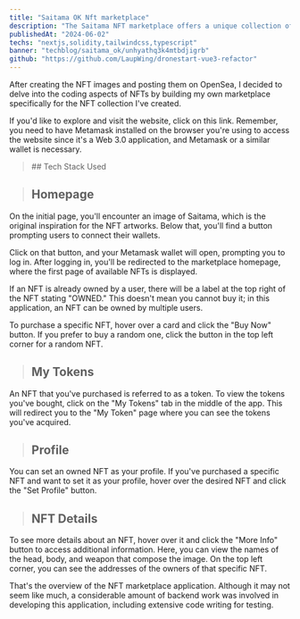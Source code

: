 ```yaml
---
title: "Saitama OK Nft marketplace"
description: "The Saitama NFT marketplace offers a unique collection of digital assets inspired by the iconic character."
publishedAt: "2024-06-02"
techs: "nextjs,solidity,tailwindcss,typescript"
banner: "techblog/saitama_ok/unhyathq3k4mtbdjigrb"
github: "https://github.com/LaupWing/dronestart-vue3-refactor"
---
```


After creating the NFT images and posting them on OpenSea, I decided to delve into the coding aspects of NFTs by building my own marketplace specifically for the NFT collection I've created.

If you'd like to explore and visit the website, click on this link. Remember, you need to have Metamask installed on the browser you're using to access the website since it's a Web 3.0 application, and Metamask or a similar wallet is necessary.

<blockquote className='with-icons'>
  ## Tech Stack Used
  <div className='not-prose mt-2'>
    <TechIcons techs={['nextjs', 'tailwindcss', 'solidity']} />
  </div>
</blockquote>

> ## **Homepage**

<CloudinaryImage
  mdx
  public_id="techblog/saitama_ok/x1u7bmtpeypdb7guqmxm"
  alt="templates"
  width={1424}
  height={850}
/>

On the initial page, you'll encounter an image of Saitama, which is the original inspiration for the NFT artworks. Below that, you'll find a button prompting users to connect their wallets.

Click on that button, and your Metamask wallet will open, prompting you to log in. After logging in, you'll be redirected to the marketplace homepage, where the first page of available NFTs is displayed.

If an NFT is already owned by a user, there will be a label at the top right of the NFT stating "OWNED." This doesn't mean you cannot buy it; in this application, an NFT can be owned by multiple users.

To purchase a specific NFT, hover over a card and click the "Buy Now" button. If you prefer to buy a random one, click the button in the top left corner for a random NFT.

> ## **My Tokens**

<CloudinaryImage
  mdx
  public_id="techblog/saitama_ok/unhyathq3k4mtbdjigrb"
  alt="templates"
  width={1424}
  height={850}
/>

An NFT that you've purchased is referred to as a token. To view the tokens you've bought, click on the "My Tokens" tab in the middle of the app. This will redirect you to the "My Token" page where you can see the tokens you've acquired.

> ## **Profile**

<CloudinaryImage
  mdx
  public_id="techblog/saitama_ok/dpxsdx29cb2exfgsg7yk"
  alt="templates"
  width={1424}
  height={850}
/>

You can set an owned NFT as your profile. If you've purchased a specific NFT and want to set it as your profile, hover over the desired NFT and click the "Set Profile" button.

> ## **NFT Details**

<CloudinaryImage
  mdx
  public_id="techblog/saitama_ok/pgwezcj8eoese8jp3gxe"
  alt="templates"
  width={1424}
  height={850}
/>

To see more details about an NFT, hover over it and click the "More Info" button to access additional information. Here, you can view the names of the head, body, and weapon that compose the image. On the top left corner, you can see the addresses of the owners of that specific NFT.

That's the overview of the NFT marketplace application. Although it may not seem like much, a considerable amount of backend work was involved in developing this application, including extensive code writing for testing.